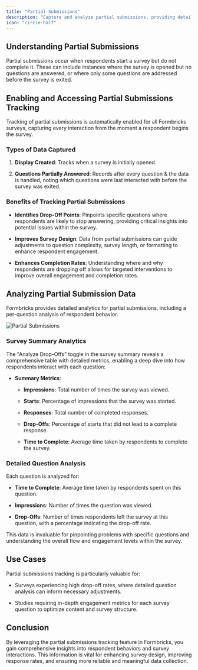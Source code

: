 ```yaml
---
title: "Partial Submissions"
description: "Capture and analyze partial submissions, providing detailed insights into how participants interact with each question within your survey. This feature is crucial for identifying specific points where respondents may disengage, allowing you to understand and address drop-offs effectively."
icon: "circle-half"
---
```


## **Understanding Partial Submissions**

Partial submissions occur when respondents start a survey but do not complete it. These can include instances where the survey is opened but no questions are answered, or where only some questions are addressed before the survey is exited.

## **Enabling and Accessing Partial Submissions Tracking**

Tracking of partial submissions is automatically enabled for all Formbricks surveys, capturing every interaction from the moment a respondent begins the survey.

### **Types of Data Captured**

1. **Display Created**: Tracks when a survey is initially opened.

2. **Questions Partially Answered**: Records after every question & the data is handled, noting which questions were last interacted with before the survey was exited.

### **Benefits of Tracking Partial Submissions**

- **Identifies Drop-Off Points**: Pinpoints specific questions where respondents are likely to stop answering, providing critical insights into potential issues within the survey.

- **Improves Survey Design**: Data from partial submissions can guide adjustments to question complexity, survey length, or formatting to enhance respondent engagement.

- **Enhances Completion Rates**: Understanding where and why respondents are dropping off allows for targeted interventions to improve overall engagement and completion rates.

## **Analyzing Partial Submission Data**

Formbricks provides detailed analytics for partial submissions, including a per-question analysis of respondent behavior.

![Partial Submissions](/images/xm-and-surveys/surveys/general-features/partial-submissions/step-one.webp)

### **Survey Summary Analytics**

The "Analyze Drop-Offs" toggle in the survey summary reveals a comprehensive table with detailed metrics, enabling a deep dive into how respondents interact with each question:

- **Summary Metrics**:

  - **Impressions**: Total number of times the survey was viewed.

  - **Starts**: Percentage of impressions that the survey was started.

  - **Responses**: Total number of completed responses.

  - **Drop-Offs**: Percentage of starts that did not lead to a complete response.

  - **Time to Complete**: Average time taken by respondents to complete the survey.

### **Detailed Question Analysis**

Each question is analyzed for:

- **Time to Complete**: Average time taken by respondents spent on this question.

- **Impressions**: Number of times the question was viewed.

- **Drop-Offs**: Number of times respondents left the survey at this question, with a percentage indicating the drop-off rate.

This data is invaluable for pinpointing problems with specific questions and understanding the overall flow and engagement levels within the survey.

## **Use Cases**

Partial submissions tracking is particularly valuable for:

- Surveys experiencing high drop-off rates, where detailed question analysis can inform necessary adjustments.

- Studies requiring in-depth engagement metrics for each survey question to optimize content and survey structure.

## **Conclusion**

By leveraging the partial submissions tracking feature in Formbricks, you gain comprehensive insights into respondent behaviors and survey interactions. This information is vital for enhancing survey design, improving response rates, and ensuring more reliable and meaningful data collection.
